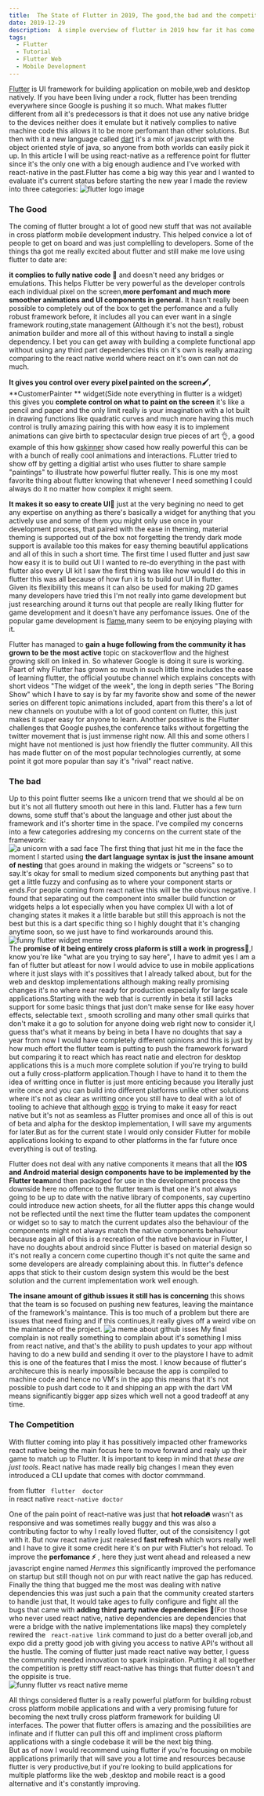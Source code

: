 ```yaml
---
title:  The State of Flutter in 2019, The good,the bad and the competition
date: 2019-12-29
description:  A simple overview of flutter in 2019 how far it has come since the begining of the year aand how much it has matured since then
tags:
  - Flutter
  - Tutorial
  - Flutter Web
  - Mobile Development
---
```

  [Flutter](https://flutter.dev) is UI framework for building application on mobile,web and desktop natively. If you have been living under a rock, flutter has been trending everywhere since Google is pushing it so much.
  What makes flutter different from all it's predecessors is that it does not use any native bridge to the devices neither does it emulate but it natively complies to 
  native machine code this allows it to be more perfomant than other solutions. But then with it a new language called [dart](https://dart.dev) it's  a mix of javascript with 
  the object oriented style of java, so anyone from both worlds can easily pick it up. In this article I will be using react-native as a refference point for flutter since  it's the only one with a big enough audience and
   I've worked with react-native in the past.Flutter has come a big way this year and I wanted to evaluate it's current status before starting the new year I  made the review into three categories:
  ![flutter logo image](./intro1.png)

  ### The Good
   The coming of flutter brought a lot of good new stuff that was not available in cross platform mobile development industry. This helped convice a lot of people to get on board and
   was just complelling to developers. Some of the things tha got me really excited about flutter and still make me love using flutter to date are:
   
  **it complies to fully native code 📱** and doesn't need any bridges or emulations. This helps Flutter be very powerful as the developer controls each individual pixel on the screen,**more perfomant and much more smoother animations and UI components in general.**
  It hasn't really been possible to completely out of the box to get the perfomance and a fully robust framework before, it includes all you can ever want in a single framework
  routing,state management (Although it's not the best), robust animation builder and more all of this without having to install a single dependency. I bet you can get away with 
  building a complete functional app without using any third part dependencies this on it's own is really amazing comparing to the react native world where react on it's own can
  not do much.  

  **It gives you control over every pixel painted  on the screen🖌**,  **CustomerPainter ** widget(Side note everything in flutter is a widget) this gives you **complete control on what to paint on
  the screen** it's like a pencil and paper and the only limit really is your imagination with a lot built in drawing functions like quadratic curves and much more having this much 
  control is trully amazing pairing this with how easy it is to implement animations can give birth to spectacular design true pieces of art 👌, a good example of this how [gskinner](https://flutter.gskinner.com)
  show cased how really powerful this can be with a bunch of really cool animations and interactions. FLutter tried to show off by getting a digitial artist who uses flutter to share
  sample "paintings" to illustrate how powerful flutter really. This is one my most favorite thing about flutter knowing that whenever I need something I could always do it no matter how
  complex it might seem.  

  **It makes it so easy to create UI🎨** just at the very begining no need to get any expertise on anything as there's basically a widget for anything that you actively use and some of them you 
  might only use once in your development process, that paired with the ease in theming, material theming is supported out of the box not forgetting the trendy dark mode support is available
  too this makes for easy theming beautiful applications and all of this in such a short time. The first time I used flutter and just saw how easy it is to build out UI I wanted to re-do everything
  in the past with flutter also every UI kit I saw the first thing was like how would I do this in flutter this was all because of how fun it is to build out UI in flutter.  
 Given its flexibility this means it can also be used for making 2D games many developers have tried this I'm not really into game development but just researching
 around it turns  out that people are really liking flutter for game development and it doesn't have any perfomance issues. One of the popular game development is [flame](https://flame-engine.org),many seem to be enjoying
 playing with it.  

 Flutter has managed to **gain a huge following from the community it has grown to be the most active** topic on stackoverflow and the highest growing skill on linked in.
  So whatever Google is doing it sure is working. Paart of why Flutter has grown so much in such little time includes the ease of learning flutter, the official youtube
  channel which explains concepts with short videos "The widget of the week", the long in depth series "The Boring Show" which I have to say is by far my favorite show and 
  some of the newer series on different topic animations included, apart from this there's a lot of new channels on youtube with a lot of good content on flutter, this just 
  makes it super easy for anyone to learn. Another possitive is the Flutter challenges that Google pushes,the conference talks without forgetting the twitter movement that is
  just immense right now. All this and some others I might have not mentioned is just how friendly the flutter community. All this has made flutter on of the most popular
  technologies currently, at some point it got more popular than say it's "rival" react native. 

 
  ### The bad
   Up to this point flutter seems like a unicorn trend that we should al be on but it's not all fluttery smooth out here in this land. Flutter has a few turn downs, some stuff that's about the language
   and other just about the framework and it's shorter time in the space. I've compiled my concerns into a few categories addresing my concerns on the current state of the framework:  
   ![a unicorn with a sad face](./fail.jpg)
    The first thing that just hit me in the face the moment I started using **the dart language syntax is just the insane amount of nesting** that goes around in making the widgets or "screens" so to say.It's okay
   for small to medium sized components but anything past that get a little fuzzy and confusing as to where your component starts or ends.For people coming from react native this will be the obvious negative.
   I found that separating out the component into smaller build function or widgets helps a lot especially when you have complex UI with a lot of changing states it makes it a little barable but still this approach is not the best but this is a dart 
   specific thing so I highly dought that it's changing anytime soon, so we just have to find workarounds around this. 
   ![funny flutter widget meme](./widgets.png)  
    The **promise of it being entirely cross plaform is still a work in progress🚧**,I know you're like "what are you trying to say here", I have to admit yes I am a fan of flutter but atleast for now 
  I would advice to use in mobile applications where it just slays with it's possitives that I already talked about, but for the web and desktop implementations although making really promising changes
  it's no where near ready for production especially for large scale applications.Starting with the web that is currently in beta it still lacks support for some basic things that just don't make sense for
   like easy hover effects, selectable text , smooth scrolling and many other small quirks that don't make it a go to solution for anyone doing web right now to consider it,I guess that's what it means by
  being in beta I have no doughts that say a year from now I would have completely  different opinions and this is just by how much effort the flutter team is putting to push the framework forward but comparing
  it to react which has react natie and electron for desktop applications this is a much more complete solution if you're trying to build out a fully cross-platform application.Though I have to hand it to them
  the idea of writting once in flutter is just more enticing because you literally just write once and you can build into different platforms unlike other solutions where it's not as clear as writting once 
  you still have to deal with a lot of tooling to achieve that although [expo](https://expo.io) is trying to make it easy for react native but it's not as seamless as Flutter promises and once 
  all of this is out of beta and alpha for the desktop implementation, I will save my arguments for later.But as for the current state I would only consider Flutter for mobile applications looking to expand to
  other platforms in the far future once everything is out of testing.  
   
  Flutter does not deal with any native  components it means that all the **IOS and Android material design components have to be implemented by the Flutter team**and then packaged for use in the development
  process the downside here no offence to the flutter team is that one it's not always going to be up to date with the native library of components, say cupertino could introduce new action sheets, for all the 
  flutter apps this change would not be reflected until the next time the flutter team updates the component or widget so to say to match the current updates also the behaviour of the components might not always
  match the native components behaviour because again  all of this is a recreation of the native behaviour in Flutter, I have no doughts about android since Flutter is based on material design so it's not really
  a concern come cupertino though it's not quite the same and some developers are already complaining about this. In flutter's defence apps that stick to their custom design system this would be the best solution
  and the current implementation work well enough.  

  **The insane amount of github issues it still has is concerning** this shows that the team is so focused on pushing new features, leaving the maintance of the framework's maintance. This is too much of a problem
  but there are issues that need fixing and if this continues,it really gives off a weird vibe on the maintance of the project.
  ![a meme about github isses](./issues.jpeg)
    My final complain is not really something to complain about it's something I miss from react native, and that's the ability to push updates to your app without having to do a new build  and sending it over to the 
playstore I have to admit this is one of the features that I miss the most. I know because of flutter's architecure this is nearly impossible because the app is compiled to machine code and hence no VM's in the app
this means that it's not possible to push dart code to it and shipping an app with the dart VM means significantly bigger app sizes which well not a good tradeoff at any time.
 
 ### The Competition
  With flutter coming into play it has possitively impacted other frameworks react native being the main focus here to move forward and realy up their game to match up to Flutter.
  It is important to keep in mind that *these are just tools*. React native has made really big changes I mean they even introduced a CLI update that comes with doctor commmand.  
 
  from flutter ` flutter  doctor`  
 in react native 
     `react-native doctor`  

 One of the pain point of react-native was just that **hot reload🔥** wasn't as responsive and was sometimes really buggy and this was also a contributing factor to why I really loved flutter,
 out of the consisitency I got with it. But now react native just realesed  **fast refresh** which wors really well and I have to give it some credit here it's on pur with Flutter's hot reload.
  To improve the **perfomance ⚡️** , here they just went ahead and released a new javascript engine  named *Hermes* this significantly improved the perfomance on startup but still though
  not on pur with react native the gap has reduced.  
  Finally the thing that bugged me the most was dealing with native dependencies this was just such a pain that the community created starters to handle just that, It would take ages to
  fully configure and fight all the bugs that came with **adding third party native dependencies 🚧**(For those who never used react native, native dependencies are dependencies that were a bridge with the native implementations like maps)
   they completely rewired the  ` react-native link` command to just do a better overall job,and expo  did a pretty good job with giving you access to native API's without all the hustle.
 The coming of flutter just made react native way better, I guess the community needed innovation to spark insipiration. Putting it all together the competition is pretty stiff
 react-native has things that flutter doesn't and the oppisite is true.  
![funny flutter vs react native  meme](./fvsr.jpg)  

  All things considered flutter is a really powerful platform for building robust  cross platform mobile applications and with a very promising future for becoming the next trully cross platform
  framework for building UI interfaces. The power that flutter offers is amazing and the possibilities are infinate and if flutter can pull this off and  impliment cross plaftorm applications with 
  a single codebase it will be the next big thing.  
    But as of now I would recommend using flutter if you're focusing on mobile applications primarily that will save you a lot time and resources because flutter is very productive,but if you're looking
   to build applications for multiple platforms like the web ,desktop and mobile react is a good alternative and it's constantly improving.